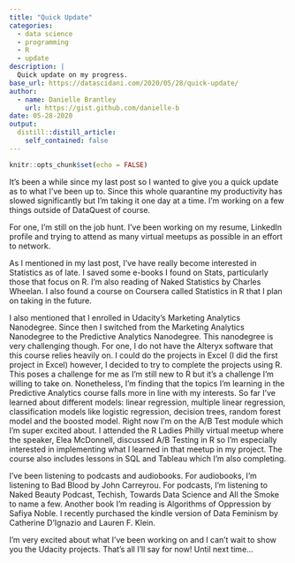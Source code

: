 ```yaml
---
title: "Quick Update"
categories:
  - data science 
  - programming
  - R
  - update
description: |
  Quick update on my progress.
base_url: https://datascidani.com/2020/05/28/quick-update/
author:
  - name: Danielle Brantley
    url: https://gist.github.com/danielle-b
date: 05-28-2020
output:
  distill::distill_article:
    self_contained: false
---
```


```r
knitr::opts_chunk$set(echo = FALSE)
```

It’s been a while since my last post so I wanted to give you a quick update as to what I’ve been up to. Since this whole quarantine my productivity has slowed significantly but I’m taking it one day at a time. I’m working on a few things outside of DataQuest of course.

For one, I’m still on the job hunt. I’ve been working on my resume, LinkedIn profile and trying to attend as many virtual meetups as possible in an effort to network.

As I mentioned in my last post, I’ve have really become interested in Statistics as of late. I saved some e-books I found on Stats, particularly those that focus on R. I’m also reading of Naked Statistics by Charles Wheelan. I also found a course on Coursera called Statistics in R that I plan on taking in the future.

I also mentioned that I enrolled in Udacity’s Marketing Analytics Nanodegree. Since then I switched from the Marketing Analytics Nanodegree to the Predictive Analytics Nanodegree. This nanodegree is very challenging though. For one, I do not have the Alteryx software that this course relies heavily on. I could do the projects in Excel (I did the first project in Excel) however, I decided to try to complete the projects using R. This poses a challenge for me as I’m still new to R but it’s a challenge I’m willing to take on. Nonetheless, I’m finding that the topics I’m learning in the Predictive Analytics course falls more in line with my interests. So far I’ve learned about different models: linear regression, multiple linear regression, classification models like logistic regression, decision trees, random forest model and the boosted model. Right now I’m on the A/B Test module which I’m super excited about. I attended the R Ladies Philly virtual meetup where the speaker, Elea McDonnell, discussed A/B Testing in R so I’m especially interested in implementing what I learned in that meetup in my project. The course also includes lessons in SQL and Tableau which I’m also completing.

I’ve been listening to podcasts and audiobooks. For audiobooks, I’m listening to Bad Blood by John Carreyrou. For podcasts, I’m listening to Naked Beauty Podcast, Techish, Towards Data Science and All the Smoke to name a few. Another book I’m reading is Algorithms of Oppression by Safiya Noble. I recently purchased the kindle version of Data Feminism by Catherine D’Ignazio and Lauren F. Klein.

I’m very excited about what I’ve been working on and I can’t wait to show you the Udacity projects. That’s all I’ll say for now! Until next time…

